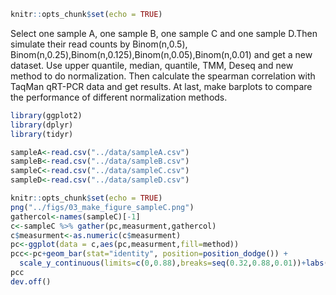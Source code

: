 ```r
knitr::opts_chunk$set(echo = TRUE)
```

Select one sample A, one sample B, one sample C and one sample D.Then simulate their read counts by Binom(n,0.5), Binom(n,0.25),Binom(n,0.125),Binom(n,0.05),Binom(n,0.01) and get a new dataset. Use upper quantile, median, quantile, TMM, Deseq and new method to do normalization.  Then calculate the spearman correlation with TaqMan qRT-PCR data and get results. At last, make barplots to compare the performance of different normalization methods. 





```r
library(ggplot2)
library(dplyr)
library(tidyr)
```

```r
sampleA<-read.csv("../data/sampleA.csv")
sampleB<-read.csv("../data/sampleB.csv")
sampleC<-read.csv("../data/sampleC.csv")
sampleD<-read.csv("../data/sampleD.csv")
```

```r
knitr::opts_chunk$set(echo = TRUE)
png("../figs/03_make_figure_sampleC.png")
gathercol<-names(sampleC)[-1]
c<-sampleC %>% gather(pc,measurment,gathercol)
c$measurment<-as.numeric(c$measurment)
pc<-ggplot(data = c,aes(pc,measurment,fill=method)) 
pcc<-pc+geom_bar(stat="identity", position=position_dodge()) + 
  scale_y_continuous(limits=c(0,0.88),breaks=seq(0.32,0.88,0.01))+labs(title = "sampleC")+coord_cartesian(ylim=c(0.71,0.85))
pcc
dev.off()
```